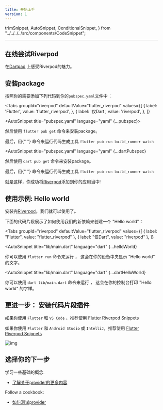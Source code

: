 ```yaml
---
title: 开始上手
version: 1
---
```


  trimSnippet,
  AutoSnippet,
  ConditionalSnippet,
} from "../../../../src/components/CodeSnippet";

___

## 在线尝试Riverpod

在[Dartpad](https://dartpad.dev/?null_safety=true&id=ef06ab3ce0b822e6cc5db0575248e6e2) 上感受Riverpod的魅力。

## 安装package

按照你的需要添加下列代码到你的`pubspec.yaml`文件中 ：

<Tabs
  groupId="riverpod"
  defaultValue="flutter_riverpod"
  values={[
    { label: 'Flutter', value: 'flutter_riverpod', },
    { label: '仅Dart', value: 'riverpod', },
  ]}
>
<TabItem value="flutter_riverpod">

<AutoSnippet title="pubspec.yaml" language="yaml" {...pubspec}></AutoSnippet>

然后使用 `flutter pub get` 命令来安装package。

<ConditionalSnippet codegen={true}>
  最后，用{" "} 命令来运行代码生成工具
  <code>flutter pub run build_runner watch</code>
</ConditionalSnippet>

</TabItem>
<TabItem value="riverpod">

<AutoSnippet
  title="pubspec.yaml"
  language="yaml"
  {...dartPubspec}
></AutoSnippet>

然后使用 `dart pub get` 命令来安装package。

<ConditionalSnippet codegen={true}>
   最后，用{" "} 命令来运行代码生成工具
  <code>flutter pub run build_runner watch</code>
</ConditionalSnippet>

</TabItem>
</Tabs>

就是这样，你成功将[Riverpod]添加到你的应用当中!

## 使用示例: Hello world

安装完[Riverpod]，我们就可以使用了。

下面的代码片段展示了如何使用我们的新依赖来创建一个 "Hello world"：


<Tabs
  groupId="riverpod"
  defaultValue="flutter_riverpod"
  values={[
    { label: "Flutter", value: "flutter_riverpod" },
    { label: "仅Dart", value: "riverpod" },
  ]}
>
<TabItem value="flutter_riverpod">

<AutoSnippet
  title="lib/main.dart"
  language="dart"
  {...helloWorld}
></AutoSnippet>

你可以使用 `flutter run` 命令来运行 ，
这会在你的设备中央显示 "Hello world" 的文字。

</TabItem>
<TabItem value="riverpod">

<AutoSnippet
  title="lib/main.dart"
  language="dart"
  {...dartHelloWorld}
></AutoSnippet>

你可以使用 `dart lib/main.dart` 命令来运行 ，
这会在你的控制台打印 "Hello world" 的字样。

</TabItem>
</Tabs>

## 更进一步： 安装代码片段插件

如果你使用 `Flutter` 和 `VS Code` ，推荐使用 [Flutter Riverpod Snippets](https://marketplace.visualstudio.com/items?itemName=robert-brunhage.flutter-riverpod-snippets)

如果你使用 `Flutter` 和 `Android Studio` 或 `IntelliJ`，推荐使用 [Flutter Riverpod Snippets](https://plugins.jetbrains.com/plugin/14641-flutter-riverpod-snippets)

![img](/img/snippets/greetingProvider.gif)

## 选择你的下一步

学习一些基础的概念:

- [了解关于provider的更多内容](/docs/concepts/providers)

Follow a cookbook:

- [如何测试provider](/docs/cookbooks/testing)

[riverpod]: https://github.com/rrousselgit/riverpod
[hooks_riverpod]: https://pub.dev/packages/hooks_riverpod
[flutter_riverpod]: https://pub.dev/packages/flutter_riverpod
[flutter_hooks]: https://github.com/rrousselGit/flutter_hooks
